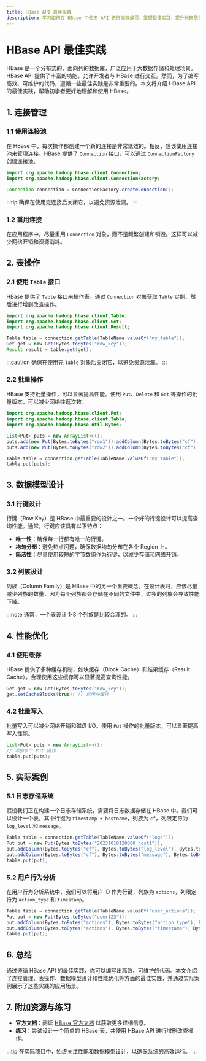 ```yaml
---
title: HBase API 最佳实践
description: 学习如何在 HBase 中使用 API 进行高效编程，掌握最佳实践，提升代码质量和性能。
---
```


# HBase API 最佳实践

HBase 是一个分布式的、面向列的数据库，广泛应用于大数据存储和处理场景。HBase API 提供了丰富的功能，允许开发者与 HBase 进行交互。然而，为了编写高效、可维护的代码，遵循一些最佳实践是非常重要的。本文将介绍 HBase API 的最佳实践，帮助初学者更好地理解和使用 HBase。

## 1. 连接管理

### 1.1 使用连接池

在 HBase 中，每次操作都创建一个新的连接是非常低效的。相反，应该使用连接池来管理连接。HBase 提供了 `Connection` 接口，可以通过 `ConnectionFactory` 创建连接池。

```java
import org.apache.hadoop.hbase.client.Connection;
import org.apache.hadoop.hbase.client.ConnectionFactory;

Connection connection = ConnectionFactory.createConnection();
```

:::tip
确保在使用完连接后关闭它，以避免资源泄漏。
:::

### 1.2 重用连接

在应用程序中，尽量重用 `Connection` 对象，而不是频繁创建和销毁。这样可以减少网络开销和资源消耗。

## 2. 表操作

### 2.1 使用 `Table` 接口

HBase 提供了 `Table` 接口来操作表。通过 `Connection` 对象获取 `Table` 实例，然后进行增删改查操作。

```java
import org.apache.hadoop.hbase.client.Table;
import org.apache.hadoop.hbase.client.Get;
import org.apache.hadoop.hbase.client.Result;

Table table = connection.getTable(TableName.valueOf("my_table"));
Get get = new Get(Bytes.toBytes("row_key"));
Result result = table.get(get);
```

:::caution
确保在使用完 `Table` 对象后关闭它，以避免资源泄漏。
:::

### 2.2 批量操作

HBase 支持批量操作，可以显著提高性能。使用 `Put`、`Delete` 和 `Get` 等操作的批量版本，可以减少网络往返次数。

```java
import org.apache.hadoop.hbase.client.Put;
import org.apache.hadoop.hbase.client.Table;
import org.apache.hadoop.hbase.util.Bytes;

List<Put> puts = new ArrayList<>();
puts.add(new Put(Bytes.toBytes("row1")).addColumn(Bytes.toBytes("cf"), Bytes.toBytes("col1"), Bytes.toBytes("value1")));
puts.add(new Put(Bytes.toBytes("row2")).addColumn(Bytes.toBytes("cf"), Bytes.toBytes("col1"), Bytes.toBytes("value2")));

Table table = connection.getTable(TableName.valueOf("my_table"));
table.put(puts);
```

## 3. 数据模型设计

### 3.1 行键设计

行键（Row Key）是 HBase 中最重要的设计之一。一个好的行键设计可以提高查询性能。通常，行键应该具有以下特点：

- **唯一性**：确保每一行都有唯一的行键。
- **均匀分布**：避免热点问题，确保数据均匀分布在各个 Region 上。
- **简洁性**：尽量使用较短的字节数组作为行键，以减少存储和网络开销。

### 3.2 列族设计

列族（Column Family）是 HBase 中的另一个重要概念。在设计表时，应该尽量减少列族的数量，因为每个列族都会存储在不同的文件中，过多的列族会导致性能下降。

:::note
通常，一个表设计 1-3 个列族是比较合理的。
:::

## 4. 性能优化

### 4.1 使用缓存

HBase 提供了多种缓存机制，如块缓存（Block Cache）和结果缓存（Result Cache）。合理使用这些缓存可以显著提高查询性能。

```java
Get get = new Get(Bytes.toBytes("row_key"));
get.setCacheBlocks(true); // 启用块缓存
```

### 4.2 批量写入

批量写入可以减少网络开销和磁盘 I/O。使用 `Put` 操作的批量版本，可以显著提高写入性能。

```java
List<Put> puts = new ArrayList<>();
// 添加多个 Put 操作
table.put(puts);
```

## 5. 实际案例

### 5.1 日志存储系统

假设我们正在构建一个日志存储系统，需要将日志数据存储在 HBase 中。我们可以设计一个表，其中行键为 `timestamp + hostname`，列族为 `cf`，列限定符为 `log_level` 和 `message`。

```java
Table table = connection.getTable(TableName.valueOf("logs"));
Put put = new Put(Bytes.toBytes("20231010120000_host1"));
put.addColumn(Bytes.toBytes("cf"), Bytes.toBytes("log_level"), Bytes.toBytes("INFO"));
put.addColumn(Bytes.toBytes("cf"), Bytes.toBytes("message"), Bytes.toBytes("System started"));
table.put(put);
```

### 5.2 用户行为分析

在用户行为分析系统中，我们可以将用户 ID 作为行键，列族为 `actions`，列限定符为 `action_type` 和 `timestamp`。

```java
Table table = connection.getTable(TableName.valueOf("user_actions"));
Put put = new Put(Bytes.toBytes("user123"));
put.addColumn(Bytes.toBytes("actions"), Bytes.toBytes("action_type"), Bytes.toBytes("click"));
put.addColumn(Bytes.toBytes("actions"), Bytes.toBytes("timestamp"), Bytes.toBytes("20231010120000"));
table.put(put);
```

## 6. 总结

通过遵循 HBase API 的最佳实践，你可以编写出高效、可维护的代码。本文介绍了连接管理、表操作、数据模型设计和性能优化等方面的最佳实践，并通过实际案例展示了这些实践的应用场景。

## 7. 附加资源与练习

- **官方文档**：阅读 [HBase 官方文档](https://hbase.apache.org/) 以获取更多详细信息。
- **练习**：尝试设计一个简单的 HBase 表，并使用 HBase API 进行增删改查操作。

:::tip
在实际项目中，始终关注性能和数据模型设计，以确保系统的高效运行。
:::